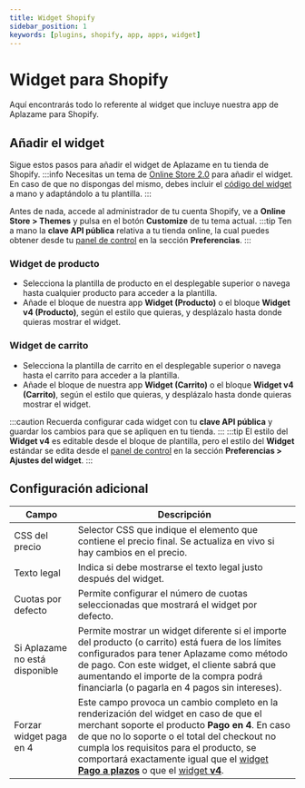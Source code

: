 ```yaml
---
title: Widget Shopify
sidebar_position: 1
keywords: [plugins, shopify, app, apps, widget]
---
```

# Widget para Shopify
Aquí encontrarás todo lo referente al widget que incluye nuestra app de Aplazame para Shopify.

## Añadir el widget
Sigue estos pasos para añadir el widget de Aplazame en tu tienda de Shopify.
:::info
  Necesitas un tema de [Online Store 2.0](https://help.shopify.com/es/manual/online-store/themes/managing-themes/upgrading-themes) para añadir el widget.
  En caso de que no dispongas del mismo, debes incluir el [código del widget](../../../api/widget) a mano y adaptándolo a tu plantilla.
:::

Antes de nada, accede al administrador de tu cuenta Shopify, ve a **Online Store > Themes** y pulsa en el botón **Customize** de tu tema actual.
:::tip
  Ten a mano la **clave API pública** relativa a tu tienda online, la cual puedes obtener desde tu [panel de control](https://vendors.aplazame.com/) en la sección **Preferencias**.
:::

### Widget de producto
- Selecciona la plantilla de producto en el desplegable superior o navega hasta cualquier producto para acceder a la plantilla.
- Añade el bloque de nuestra app **Widget (Producto)** o el bloque **Widget v4 (Producto)**, según el estilo que quieras, y desplázalo hasta donde quieras mostrar el widget.

### Widget de carrito
- Selecciona la plantilla de carrito en el desplegable superior o navega hasta el carrito para acceder a la plantilla.
- Añade el bloque de nuestra app **Widget (Carrito)** o el bloque **Widget v4 (Carrito)**, según el estilo que quieras, y desplázalo hasta donde quieras mostrar el widget.

:::caution
  Recuerda configurar cada widget con tu **clave API pública** y guardar los cambios para que se apliquen en tu tienda.
:::
:::tip
  El estilo del  **Widget v4** es editable desde el bloque de plantilla, pero el estilo del **Widget** estándar se edita desde el [panel de control](https://vendors.aplazame.com/) en la sección **Preferencias > Ajustes del widget**.
:::

## Configuración adicional

Campo | Descripción
----- | -----------
CSS del precio | Selector CSS que indique el elemento que contiene el precio final. Se actualiza en vivo si hay cambios en el precio.
Texto legal | Indica si debe mostrarse el texto legal justo después del widget.
Cuotas por defecto | Permite configurar el número de cuotas seleccionadas que mostrará el widget por defecto.
Si Aplazame no está disponible | Permite mostrar un widget diferente si el importe del producto (o carrito) está fuera de los límites configurados para tener Aplazame como método de pago. Con este widget, el cliente sabrá que aumentando el importe de la compra podrá financiarla (o pagarla en 4 pagos sin intereses).
Forzar widget paga en 4 | Este campo provoca un cambio completo en la renderización del widget en caso de que el merchant soporte el producto **Pago en 4**. En caso de que no lo soporte o el total del checkout no cumpla los requisitos para el producto, se comportará exactamente igual que el [widget **Pago a plazos**](../../../api/widget/installment-payment#simulación) o que el [widget **v4**](../../../api/widget/widget-v4).

